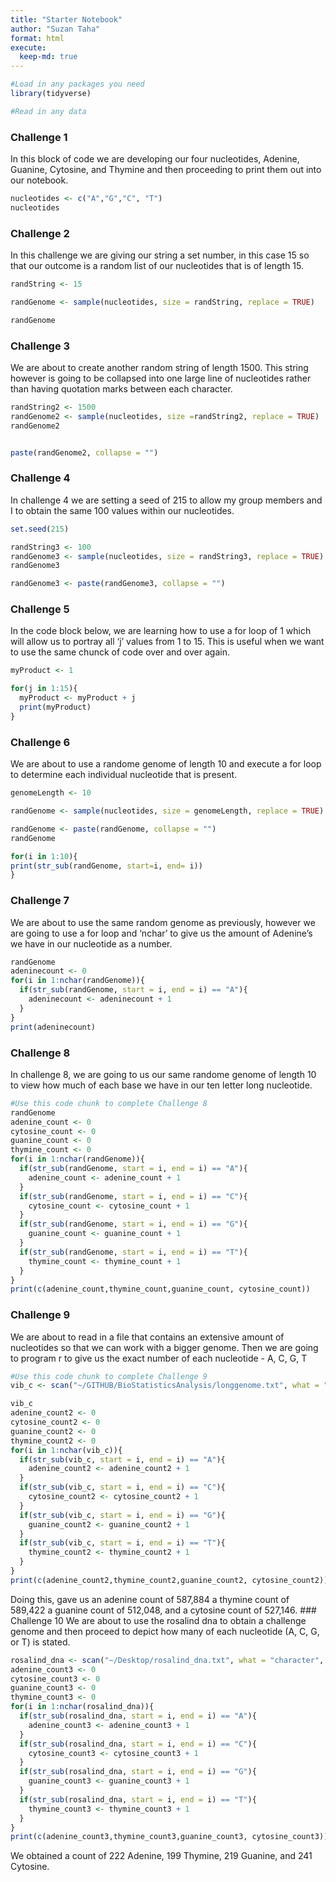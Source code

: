 ```yaml
---
title: "Starter Notebook"
author: "Suzan Taha"
format: html
execute:
  keep-md: true
---
```


```r
#Load in any packages you need
library(tidyverse)

#Read in any data

```
### Challenge 1
In this block of code we are developing our four nucleotides, Adenine, Guanine, Cytosine, and Thymine and then proceeding to print them out into our notebook.
```r
nucleotides <- c("A","G","C", "T")
nucleotides
```
### Challenge 2
In this challenge we are giving our string a set number, in this case 15 so that our outcome is a random list of our nucleotides that is of length 15.
```r
randString <- 15

randGenome <- sample(nucleotides, size = randString, replace = TRUE)

randGenome
```
### Challenge 3
We are about to create another random string of length 1500. This string however is going to be collapsed into one large line of nucleotides rather than having quotation marks between each character. 
```r
randString2 <- 1500
randGenome2 <- sample(nucleotides, size =randString2, replace = TRUE)
randGenome2


paste(randGenome2, collapse = "")
```
### Challenge 4
In challenge 4 we are setting a seed of 215 to allow my group members and I to obtain the same 100 values within our nucleotides. 
```r
set.seed(215)

randString3 <- 100
randGenome3 <- sample(nucleotides, size = randString3, replace = TRUE)
randGenome3

randGenome3 <- paste(randGenome3, collapse = "")

```
### Challenge 5
In the code block below, we are learning how to use a for loop of 1 which will allow us to portray all 'j' values from 1 to 15. This is useful when we want to use the same chunck of code over and over again.
```r
myProduct <- 1

for(j in 1:15){
  myProduct <- myProduct + j
  print(myProduct)
}
```
### Challenge 6
We are about to use a randome genome of length 10 and execute a for loop to determine each individual nucleotide that is present.
```r
genomeLength <- 10

randGenome <- sample(nucleotides, size = genomeLength, replace = TRUE)

randGenome <- paste(randGenome, collapse = "")
randGenome

for(i in 1:10){
print(str_sub(randGenome, start=i, end= i))
}
```
### Challenge 7
We are about to use the same random genome as previously, however we are going to use a for loop and 'nchar' to give us the amount of Adenine's we have in our nucleotide as a number.
```r
randGenome
adeninecount <- 0
for(i in 1:nchar(randGenome)){
  if(str_sub(randGenome, start = i, end = i) == "A"){
    adeninecount <- adeninecount + 1
  }
}
print(adeninecount)
```
### Challenge 8
In challenge 8, we are going to us our same randome genome of length 10 to view how much of each base we have in our ten letter long nucleotide. 
```r
#Use this code chunk to complete Challenge 8
randGenome
adenine_count <- 0
cytosine_count <- 0
guanine_count <- 0
thymine_count <- 0
for(i in 1:nchar(randGenome)){
  if(str_sub(randGenome, start = i, end = i) == "A"){
    adenine_count <- adenine_count + 1
  }
  if(str_sub(randGenome, start = i, end = i) == "C"){
    cytosine_count <- cytosine_count + 1
  }
  if(str_sub(randGenome, start = i, end = i) == "G"){
    guanine_count <- guanine_count + 1
  }
  if(str_sub(randGenome, start = i, end = i) == "T"){
    thymine_count <- thymine_count + 1
  }
}
print(c(adenine_count,thymine_count,guanine_count, cytosine_count))
```
### Challenge 9
We are about to read in a file that contains an extensive amount of nucleotides so that we can work with a bigger genome. Then we are going to program r to give us the exact number of each nucleotide - A, C, G, T
```r
#Use this code chunk to complete Challenge 9
vib_c <- scan("~/GITHUB/BioStatisticsAnalysis/longgenome.txt", what = "character", sep = NULL)

vib_c
adenine_count2 <- 0
cytosine_count2 <- 0
guanine_count2 <- 0
thymine_count2 <- 0
for(i in 1:nchar(vib_c)){
  if(str_sub(vib_c, start = i, end = i) == "A"){
    adenine_count2 <- adenine_count2 + 1
  }
  if(str_sub(vib_c, start = i, end = i) == "C"){
    cytosine_count2 <- cytosine_count2 + 1
  }
  if(str_sub(vib_c, start = i, end = i) == "G"){
    guanine_count2 <- guanine_count2 + 1
  }
  if(str_sub(vib_c, start = i, end = i) == "T"){
    thymine_count2 <- thymine_count2 + 1
  }
}
print(c(adenine_count2,thymine_count2,guanine_count2, cytosine_count2))
```
Doing this, gave us an adenine count of 587,884 a thymine count of 589,422 a guanine count of 512,048, and a cytosine count of 527,146. 
### Challenge 10
We are about to use the rosalind dna to obtain a challenge genome and then proceed to depict how many of each nucleotide (A, C, G, or T) is stated.
```r
rosalind_dna <- scan("~/Desktop/rosalind_dna.txt", what = "character", sep = NULL)
adenine_count3 <- 0
cytosine_count3 <- 0
guanine_count3 <- 0
thymine_count3 <- 0
for(i in 1:nchar(rosalind_dna)){
  if(str_sub(rosalind_dna, start = i, end = i) == "A"){
    adenine_count3 <- adenine_count3 + 1
  }
  if(str_sub(rosalind_dna, start = i, end = i) == "C"){
    cytosine_count3 <- cytosine_count3 + 1
  }
  if(str_sub(rosalind_dna, start = i, end = i) == "G"){
    guanine_count3 <- guanine_count3 + 1
  }
  if(str_sub(rosalind_dna, start = i, end = i) == "T"){
    thymine_count3 <- thymine_count3 + 1
  }
}
print(c(adenine_count3,thymine_count3,guanine_count3, cytosine_count3))
```
We obtained a count of 222 Adenine, 199 Thymine, 219 Guanine, and 241 Cytosine.